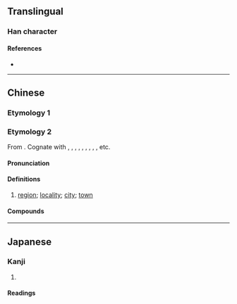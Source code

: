 {{also|猛}}
{{character info}}
==Translingual==

===Han character===
{{Han char|rn=19|rad=力|as=08|sn=10|four=|canj=NTKS|ids=⿰孟力}}

====References====
* {{Han ref|kx=0148.060|dkj=02379|dj=0333.140|hdz=10373.150|uh=52D0|ud=21200}}

----

==Chinese==

===Etymology 1===
{{zh-see|猛|v}}

===Etymology 2===
{{zh-forms}}
{{zh-wp}}
From {{der|zh|tai-pro|*mɯəŋᴬ||[[township]]}}. Cognate with {{cog|th|เมือง}}, {{cog|nod|ᨾᩮᩬᩥᨦ}}, {{cog|lo|ເມືອງ}}, {{cog|khb|ᦵᦙᦲᧂ}}, {{cog|blt|ꪹꪣꪉ}}, {{cog|shn|မိူင်း}}, {{cog|tdd|ᥛᥫᥒᥰ}}, {{cog|aho|𑜉𑜢𑜤𑜂𑜫}}, {{cog|za|mwngh}}, etc.

====Pronunciation====
{{zh-pron
|m=měng
|c=maang5
|cat=n
}}

====Definitions====
{{zh-hanzi}}

# {{lb|zh|only used in [[Tai]] placenames}} [[region]]; [[locality]]; [[city]]; [[town]]

====Compounds====
{{zh-der|勐卯|勐海|勐遮|勐罕|勐馬|勐拉|勐董|勐先|勐臘|勐勐|勐賽}}

----

==Japanese==

===Kanji===
{{ja-kanji|grade=|rs=力08}}

# {{rfdef|ja|sort=力08}}

====Readings====
{{ja-readings
|on=ぼう<ばう
|kun=
}}